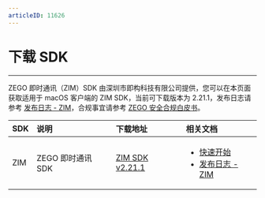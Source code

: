 ```yaml
---
articleID: 11626
---
```


# 下载 SDK

- - -

ZEGO 即时通讯（ZIM）SDK 由深圳市即构科技有限公司提供，您可以在本页面获取适用于 macOS 客户端的 ZIM SDK，当前可下载版本为 2.21.1，发布日志请参考 [发布日志 - ZIM](./ZIM%20release%20notes.mdx)，合规事宜请参考 [ZEGO 安全合规白皮书](https://doc-zh.zego.im/article/16142)。

| SDK | 说明 | 下载地址 | 相关文档 |
| :-- | :-- | :-- | :-- |
| ZIM | ZEGO 即时通讯 SDK | [ZIM SDK v2.21.1](https://artifact-sdk.zego.im/zim/sdk/mac/ZIM-mac-shared-objc.zip) | <ul><li>[快速开始](./../Send%20and%20receive%20messages.mdx)</li><li>[发布日志 - ZIM](./ZIM%20release%20notes.mdx)</li></ul> |
